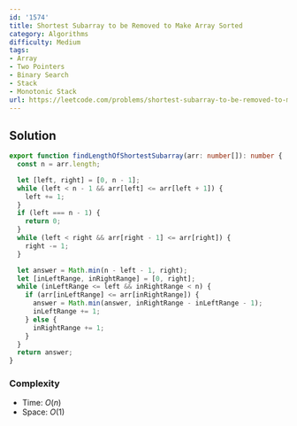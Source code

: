 ```yaml
---
id: '1574'
title: Shortest Subarray to be Removed to Make Array Sorted
category: Algorithms
difficulty: Medium
tags:
- Array
- Two Pointers
- Binary Search
- Stack
- Monotonic Stack
url: https://leetcode.com/problems/shortest-subarray-to-be-removed-to-make-array-sorted
---
```


## Solution

```typescript filename="solution.ts" copy
export function findLengthOfShortestSubarray(arr: number[]): number {
  const n = arr.length;

  let [left, right] = [0, n - 1];
  while (left < n - 1 && arr[left] <= arr[left + 1]) {
    left += 1;
  }
  if (left === n - 1) {
    return 0;
  }
  while (left < right && arr[right - 1] <= arr[right]) {
    right -= 1;
  }

  let answer = Math.min(n - left - 1, right);
  let [inLeftRange, inRightRange] = [0, right];
  while (inLeftRange <= left && inRightRange < n) {
    if (arr[inLeftRange] <= arr[inRightRange]) {
      answer = Math.min(answer, inRightRange - inLeftRange - 1);
      inLeftRange += 1;
    } else {
      inRightRange += 1;
    }
  }
  return answer;
}
```

### Complexity

- Time: $O(n)$
- Space: $O(1)$

